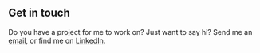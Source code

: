 ## Get in touch

Do you have a project for me to work on? Just want to say hi? Send me an [email](mailto:jimmylongley@gmail.com), or find me on [LinkedIn](https://www.linkedin.com/in/jimmylongley/).
